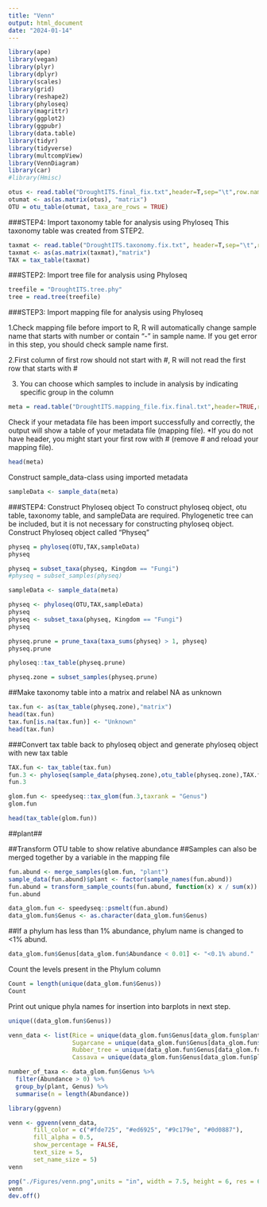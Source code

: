 ```yaml
---
title: "Venn"
output: html_document
date: "2024-01-14"
---
```


```r
library(ape)
library(vegan)
library(plyr)
library(dplyr)
library(scales)
library(grid)
library(reshape2)
library(phyloseq)
library(magrittr)
library(ggplot2)
library(ggpubr)
library(data.table)
library(tidyr)
library(tidyverse)
library(multcompView)
library(VennDiagram)
library(car)
#library(Hmisc)
```


```r
otus <- read.table("DroughtITS.final_fix.txt",header=T,sep="\t",row.names=1)
otumat <- as(as.matrix(otus), "matrix")
OTU = otu_table(otumat, taxa_are_rows = TRUE)
```

###STEP4: Import taxonomy table for analysis using Phyloseq
This taxonomy table was created from STEP2.
```r
taxmat <- read.table("DroughtITS.taxonomy.fix.txt", header=T,sep="\t",row.names=1)
taxmat <- as(as.matrix(taxmat),"matrix")
TAX = tax_table(taxmat)
```

###STEP2: Import tree file for analysis using Phyloseq

```r
treefile = "DroughtITS.tree.phy"
tree = read.tree(treefile)
```

###STEP3: Import mapping file for analysis using Phyloseq

1.Check mapping file before import to R, R will automatically change sample name that starts with number or contain “-” in sample name. If you get error in this step, you should check sample name first. 

2.First column of first row should not start with #, R will not read the first row that starts with #

3. You can choose which samples to include in analysis by indicating specific group in the column

```r
meta = read.table("DroughtITS.mapping_file.fix.final.txt",header=TRUE,row.names=1,sep="\t",stringsAsFactors=FALSE)
```

Check if your metadata file has been import successfully and correctly, the output will show a table of your metadata file (mapping file). *If you do not have header, you might start your first row with # (remove # and reload your mapping file).

```r
head(meta)
```

Construct sample_data-class using imported metadata
```r
sampleData <- sample_data(meta)
```


###STEP4: Construct Phyloseq object
To construct phyloseq object, otu table, taxonomy table, and sampleData are required. Phylogenetic tree can be included, but it is not necessary for constructing phyloseq object.
Construct Phyloseq object called "Physeq"

```r
physeq = phyloseq(OTU,TAX,sampleData)
physeq
```

```r
physeq = subset_taxa(physeq, Kingdom == "Fungi")
#physeq = subset_samples(physeq)

```

```r
sampleData <- sample_data(meta)
```


```r
physeq <- phyloseq(OTU,TAX,sampleData)
physeq
physeq <- subset_taxa(physeq, Kingdom == "Fungi")
physeq
```


```r
physeq.prune = prune_taxa(taxa_sums(physeq) > 1, physeq)
physeq.prune
```
```r
phyloseq::tax_table(physeq.prune)
```

```r
physeq.zone = subset_samples(physeq.prune)
```

##Make taxonomy table into a matrix and relabel NA as unknown
```r
tax.fun <- as(tax_table(physeq.zone),"matrix")
head(tax.fun)
tax.fun[is.na(tax.fun)] <- "Unknown"
head(tax.fun)
```

###Convert tax table back to phyloseq object and generate phyloseq object with new tax table
```r
TAX.fun <- tax_table(tax.fun)
fun.3 <- phyloseq(sample_data(physeq.zone),otu_table(physeq.zone),TAX.fun)
fun.3
```


```r
glom.fun <- speedyseq::tax_glom(fun.3,taxrank = "Genus")
glom.fun
```

```r
head(tax_table(glom.fun))
```


##plant##

##Transform OTU table to show relative abundance
##Samples can also be merged together by a variable in the mapping file

```r

fun.abund <- merge_samples(glom.fun, "plant")
sample_data(fun.abund)$plant <- factor(sample_names(fun.abund))
fun.abund = transform_sample_counts(fun.abund, function(x) x / sum(x))
fun.abund

```


```r
data_glom.fun <- speedyseq::psmelt(fun.abund)
data_glom.fun$Genus <- as.character(data_glom.fun$Genus)
```

##If a phylum has less than 1% abundance, phylum name is changed to <1% abund.

```r
data_glom.fun$Genus[data_glom.fun$Abundance < 0.01] <- "<0.1% abund."
```

Count the levels present in the Phylum column

```r
Count = length(unique(data_glom.fun$Genus))
Count
```

Print out unique phyla names for insertion into barplots in next step.

```r
unique((data_glom.fun$Genus))
```

```r
venn_data <- list(Rice = unique(data_glom.fun$Genus[data_glom.fun$plant == "Rice"]),
                  Sugarcane = unique(data_glom.fun$Genus[data_glom.fun$plant == "Sugarcane"]),
                  Rubber_tree = unique(data_glom.fun$Genus[data_glom.fun$plant == "Rubber tree"]),
                  Cassava = unique(data_glom.fun$Genus[data_glom.fun$plant == "Cassava"]))
```




```r
number_of_taxa <- data_glom.fun$Genus %>% 
  filter(Abundance > 0) %>% 
  group_by(plant, Genus) %>% 
  summarise(n = length(Abundance))
```


```r
library(ggvenn)
```


```r
venn <- ggvenn(venn_data, 
       fill_color = c("#fde725", "#ed6925", "#9c179e", "#0d0887"),
       fill_alpha = 0.5,
       show_percentage = FALSE,
       text_size = 5,
       set_name_size = 5)
venn
```

```r
png("./Figures/venn.png",units = "in", width = 7.5, height = 6, res = 600 )
venn
dev.off()
```





